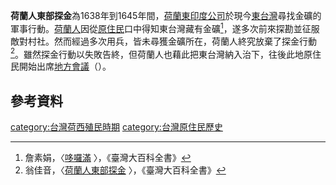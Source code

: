 '''荷蘭人東部探金'''為1638年到1645年間，[[荷蘭東印度公司|荷蘭東印度公司]]於現今[[東台灣|東台灣]]尋找金礦的軍事行動。[[荷蘭人|荷蘭人]]因從[[台灣原住民|原住民]]口中得知東台灣藏有金礦<ref>詹素娟，〈[http://nrch.culture.tw/twpedia.aspx?id=3463 哆囉滿] {{Wayback|url=http://nrch.culture.tw/twpedia.aspx?id=3463 |date=20190515081944 }}〉，《臺灣大百科全書》</ref>，遂多次前來探勘並征服敵對村社。然而經過多次用兵，皆未尋獲金礦所在，荷蘭人終究放棄了探金行動<ref>翁佳音，〈[http://nrch.culture.tw/twpedia.aspx?id=5638 荷蘭人東部探金] {{Wayback|url=http://nrch.culture.tw/twpedia.aspx?id=5638 |date=20180713143821 }}〉，《臺灣大百科全書》</ref>。雖然探金行動以失敗告終，但荷蘭人也藉此把東台灣納入治下，往後此地原住民開始出席[[地方會議|地方會議]]（{{lang|nl|landdag}}）。

==參考資料==
{{reflist|2}}

{{Dutch Formosa}}
{{TW-hist-stub}}

[[category:台灣荷西殖民時期|category:台灣荷西殖民時期]]
[[category:台灣原住民歷史|category:台灣原住民歷史]]
